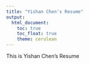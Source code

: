 ```yaml
---
title: "Yishan Chen's Resume"
output: 
  html_document:
    toc: true
    toc_float: true
    theme: cerulean
---
```


This is Yishan Chen's Resume


